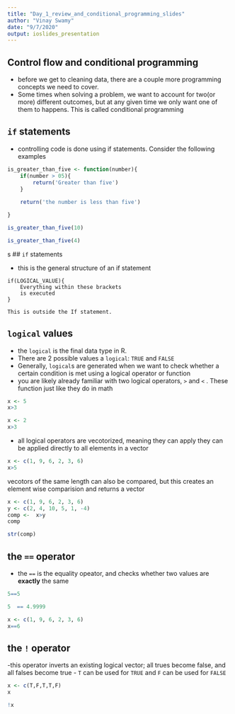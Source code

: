 ```yaml
---
title: "Day_1_review_and_conditional_programming_slides"
author: "Vinay Swamy"
date: "9/7/2020"
output: ioslides_presentation
---
```



## Control flow and conditional programming

- before we get to cleaning data, there are a couple more programming concepts we need to cover.
- Some times when solving a problem,  we want to account for two(or more) different outcomes, but at any given time we only want one of them to happens. This is called conditional programming


## `if` statements 

- controlling code is done using if statements. Consider the following examples
```r
is_greater_than_five <- function(number){
    if(number > 05){
        return('Greater than five')
    } 
   
    return('the number is less than five')

}
```
```r
is_greater_than_five(10)
```
```r
is_greater_than_five(4)
```

s
## `if` statements

- this is the  general structure of an if statement

```
if(LOGICAL_VALUE){
    Everything within these brackets 
    is executed
}

This is outside the If statement.
```

## `logical` values

- the `logical` is the final data type in R.
- There are 2 possible values a `logical`: `TRUE` and `FALSE`
- Generally, `logical`s are generated when we want to check whether a certain condition is met using a logical operator or function
- you are likely already familiar with two logical operators, `>` and `<` . These function just like they do in math


```r
x <- 5
x>3
```

```r
x <- 2
x>3
```

- all logical operators are vecotorized, meaning they can apply they can be applied directly to all elements in a vector

```r
x <- c(1, 9, 6, 2, 3, 6)
x>5

```

vecotors of the same length can also be compared, but this creates an element wise comparision and returns a vector
```r
x <- c(1, 9, 6, 2, 3, 6)
y <- c(2, 4, 10, 5, 1, -4)
comp <-  x>y
comp
```
```r
str(comp)
```

## the `==` operator
- the `==` is the equality opeator, and checks whether two values are **exactly** the same 

```r
5==5
```
```r
5  == 4.9999
```
```r
x <- c(1, 9, 6, 2, 3, 6)
x==6
```

## the `!` operator

-this operator inverts an existing logical vector; all trues become false, and all falses become true
- `T` can be used for `TRUE` and `F` can be used for `FALSE`
```r
x <- c(T,F,T,T,F)
x
```
```r
!x
```

